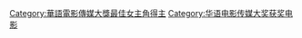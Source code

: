 [[Category:華語電影傳媒大獎最佳女主角得主|Category:華語電影傳媒大獎最佳女主角得主]]
[[Category:华语电影传媒大奖获奖电影|Category:华语电影传媒大奖获奖电影]]